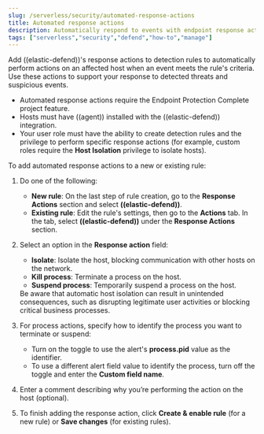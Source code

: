 ```yaml
---
slug: /serverless/security/automated-response-actions
title: Automated response actions
description: Automatically respond to events with endpoint response actions triggered by detection rules.
tags: ["serverless","security","defend","how-to","manage"]
---
```


<DocBadge template="technical preview" />
<div id="automated-response-actions"></div>

Add ((elastic-defend))'s <DocLink slug="/serverless/security/response-actions">response actions</DocLink> to detection rules to automatically perform actions on an affected host when an event meets the rule's criteria. Use these actions to support your response to detected threats and suspicious events.

<DocCallOut title="Requirements">

- Automated response actions require the Endpoint Protection Complete <DocLink slug="/serverless/elasticsearch/manage-project">project feature</DocLink>.
- Hosts must have ((agent)) installed with the ((elastic-defend)) integration.
- Your user role must have the ability to create detection rules and the privilege to perform <DocLink slug="/serverless/security/response-actions" section="response-action-commands">specific response actions</DocLink> (for example, custom roles require the **Host Isolation** privilege to isolate hosts).

</DocCallOut>

To add automated response actions to a new or existing rule:

1. Do one of the following:
   - **New rule**: On the last step of rule creation, go to the **Response Actions** section and select **((elastic-defend))**.
   - **Existing rule**: Edit the rule's settings, then go to the **Actions** tab. In the tab, select **((elastic-defend))** under the **Response Actions** section.

1. Select an option in the **Response action** field:
   - **Isolate**: <DocLink slug="/serverless/security/isolate-host">Isolate the host</DocLink>, blocking communication with other hosts on the network.
   - **Kill process**: Terminate a process on the host.
   - **Suspend process**: Temporarily suspend a process on the host.

   <DocCallOut title="Important">
   Be aware that automatic host isolation can result in unintended consequences, such as disrupting legitimate user activities or blocking critical business processes.
   </DocCallOut>

1. For process actions, specify how to identify the process you want to terminate or suspend:
   - Turn on the toggle to use the alert's **process.pid** value as the identifier.
   - To use a different alert field value to identify the process, turn off the toggle and enter the **Custom field name**.

1. Enter a comment describing why you’re performing the action on the host (optional).

1. To finish adding the response action, click **Create & enable rule** (for a new rule) or **Save changes** (for existing rules).
